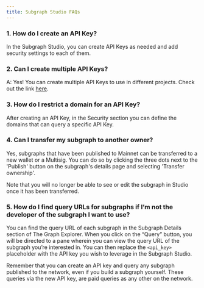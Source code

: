 ```yaml
---
title: Subgraph Studio FAQs
---
```


### 1. How do I create an API Key?

In the Subgraph Studio, you can create API Keys as needed and add security settings to each of them.

### 2. Can I create multiple API Keys?

A: Yes! You can create multiple API Keys to use in different projects. Check out the link [here](https://thegraph.com/studio/apikeys/).

### 3. How do I restrict a domain for an API Key?

After creating an API Key, in the Security section you can define the domains that can query a specific API Key.

### 4. Can I transfer my subgraph to another owner?

Yes, subgraphs that have been published to Mainnet can be transferred to a new wallet or a Multisig. You can do so by clicking the three dots next to the 'Publish' button on the subgraph's details page and selecting 'Transfer ownership'.

Note that you will no longer be able to see or edit the subgraph in Studio once it has been transferred.

### 5. How do I find query URLs for subgraphs if I’m not the developer of the subgraph I want to use?

You can find the query URL of each subgraph in the Subgraph Details section of The Graph Explorer. When you click on the “Query” button, you will be directed to a pane wherein you can view the query URL of the subgraph you’re interested in. You can then replace the `<api_key>` placeholder with the API key you wish to leverage in the Subgraph Studio.

Remember that you can create an API key and query any subgraph published to the network, even if you build a subgraph yourself. These queries via the new API key, are paid queries as any other on the network.
